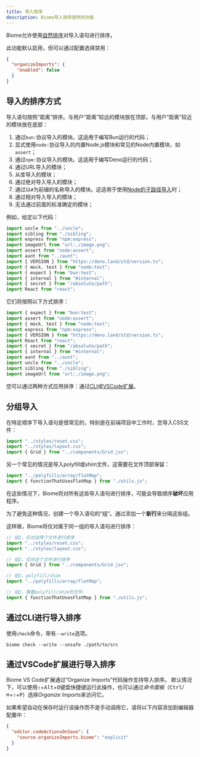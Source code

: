 ```yaml
---
title: 导入排序
description: Biome导入排序提供的功能
---
```


Biome允许使用[自然排序](https://en.wikipedia.org/wiki/Natural_sort_order)对导入语句进行排序。

此功能默认启用，但可以通过配置选择禁用：

```json title="biome.json"
{
  "organizeImports": {
    "enabled": false
  }
}
```

## 导入的排序方式

导入语句按照“距离”排序。与用户“距离”较远的模块放在顶部，与用户“距离”较近的模块放在底部：

1. 通过`bun:`协议导入的模块。这适用于编写Bun运行的代码；
2. 显式使用`node:`协议导入的内置Node.js模块和常见的Node内置模块，如`assert`；
3. 通过`npm:`协议导入的模块。这适用于编写Deno运行的代码；
4. 通过URL导入的模块；
5. 从库导入的模块；
6. 通过绝对导入导入的模块；
7. 通过以`#`为前缀的名称导入的模块。这适用于使用[Node的子路径导入](https://nodejs.org/api/packages.html#subpath-imports)时；
8. 通过相对导入导入的模块；
9. 无法通过前面的标准确定的模块；

例如，给定以下代码：

```ts title="example.ts"
import uncle from "../uncle";
import sibling from "./sibling";
import express from "npm:express";
import imageUrl from "url:./image.png";
import assert from "node:assert";
import aunt from "../aunt";
import { VERSION } from "https://deno.land/std/version.ts";
import { mock, test } from "node:test";
import { expect } from "bun:test";
import { internal } from "#internal";
import { secret } from "/absolute/path";
import React from "react";
```

它们将按照以下方式排序：

```ts title="example.ts"
import { expect } from "bun:test";
import assert from "node:assert";
import { mock, test } from "node:test";
import express from "npm:express";
import { VERSION } from "https://deno.land/std/version.ts";
import React from "react";
import { secret } from "/absolute/path";
import { internal } from "#internal";
import aunt from "../aunt";
import uncle from "../uncle";
import sibling from "./sibling";
import imageUrl from "url:./image.png";
```

您可以通过两种方式应用排序：通过[CLI](#通过cli进行导入排序)或[VSCode扩展](#通过vscode扩展进行导入排序)。

## 分组导入

在特定顺序下导入语句是很常见的，特别是在前端项目中工作时，您导入CSS文件：

```js title="example.js"
import "../styles/reset.css";
import "../styles/layout.css";
import { Grid } from "../components/Grid.jsx";
```

另一个常见的情况是导入polyfill或shim文件，这需要在文件顶部保留：

```js title="example.js"
import "../polyfills/array/flatMap";
import { functionThatUsesFlatMap } from "./utils.js";
```

在这些情况下，Biome将对所有这些导入语句进行排序，可能会导致顺序**破坏**应用程序。

为了避免这种情况，创建一个导入语句的“组”。通过添加一个**新行**来分隔这些组。

这样做，Biome将仅对属于同一组的导入语句进行排序：

```js title="example.js"
// 组1，仅对这两个文件进行排序
import "../styles/reset.css";
import "../styles/layout.css";

// 组2，仅对这个文件进行排序
import { Grid } from "../components/Grid.jsx";
```

```js title="example.js"
// 组1，polyfill/shim
import "../polyfills/array/flatMap";

// 组2，需要polyfill/shim的文件
import { functionThatUsesFlatMap } from "./utils.js";
```

## 通过CLI进行导入排序

使用`check`命令，带有`--write`选项。

```shell
biome check --write --unsafe ./path/to/src
```

## 通过VSCode扩展进行导入排序

Biome VS Code扩展通过“Organize Imports”代码操作支持导入排序。
默认情况下，可以使用<kbd title="Shift">⇧</kbd>+<kbd>Alt</kbd>+<kbd>O</kbd>键盘快捷键运行此操作，也可以通过*命令面板*（<kbd>Ctrl</kbd>/<kbd title="Cmd">⌘</kbd>+<kbd title="Shift">⇧</kbd>+<kbd>P</kbd>）选择*Organize Imports*来访问它。

如果希望自动在保存时运行该操作而不是手动调用它，请将以下内容添加到编辑器配置中：

```json title="settings.json"
{
  "editor.codeActionsOnSave": {
    "source.organizeImports.biome": "explicit"
  }
}
```
